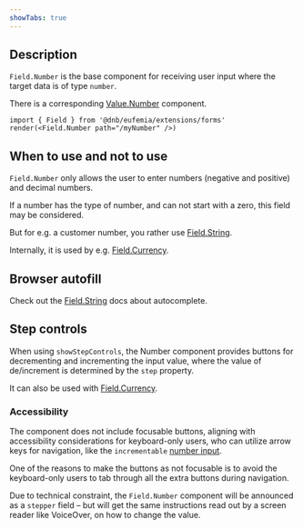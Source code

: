 ```yaml
---
showTabs: true
---
```


## Description

`Field.Number` is the base component for receiving user input where the target data is of type `number`.

There is a corresponding [Value.Number](/uilib/extensions/forms/Value/Number) component.

```tsx
import { Field } from '@dnb/eufemia/extensions/forms'
render(<Field.Number path="/myNumber" />)
```

## When to use and not to use

`Field.Number` only allows the user to enter numbers (negative and positive) and decimal numbers.

If a number has the type of number, and can not start with a zero, this field may be considered.

But for e.g. a customer number, you rather use [Field.String](/uilib/extensions/forms/base-fields/String/).

Internally, it is used by e.g. [Field.Currency](/uilib/extensions/forms/feature-fields/Currency/).

## Browser autofill

Check out the [Field.String](/uilib/extensions/forms/base-fields/String/#autocomplete-and-autofill) docs about autocomplete.

## Step controls

When using `showStepControls`, the Number component provides buttons for decrementing and incrementing the input value, where the value of de/increment is determined by the `step` property.

It can also be used with [Field.Currency](/uilib/extensions/forms/feature-fields/Currency/).

### Accessibility

The component does not include focusable buttons, aligning with accessibility considerations for keyboard-only users, who can utilize arrow keys for navigation, like the `incrementable` [number input](https://developer.mozilla.org/en-US/docs/Web/HTML/Element/input/number).

One of the reasons to make the buttons as not focusable is to avoid the keyboard-only users to tab through all the extra buttons during navigation.

Due to technical constraint, the `Field.Number` component will be announced as a `stepper` field – but will get the same instructions read out by a screen reader like VoiceOver, on how to change the value.
